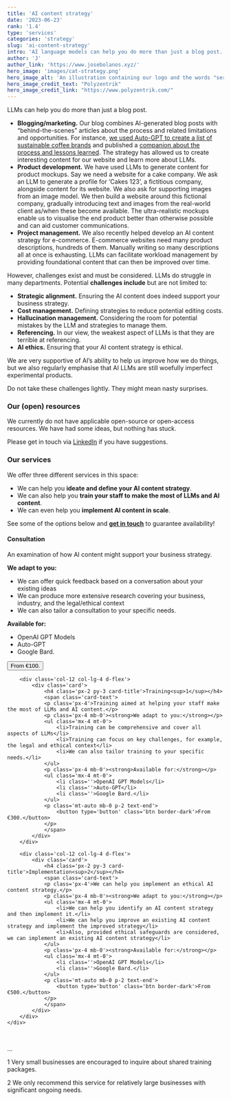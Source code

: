 ```yaml
---
title: 'AI content strategy'
date: '2023-06-23'
rank: '1.4'
type: 'services'
categories: 'strategy'
slug: 'ai-content-strategy'
intro: 'AI language models can help you do more than just a blog post. We can help you define and improve your AI content strategy.'
author: 'J'
author_link: 'https://www.josebolanos.xyz/'
hero_image: 'images/cat-strategy.png'
hero_image_alt: 'An illustration containing our logo and the words "services" and "strategy"'
hero_image_credit_text: "Polyzentrik"
hero_image_credit_link: "https://www.polyzentrik.com/"
---
```

 
LLMs can help you do more than just a blog post.
* **Blogging/marketing.** Our blog combines AI-generated blog posts with “behind-the-scenes” articles about the process and related limitations and opportunities. For instance, [we used Auto-GPT to create a list of sustainable coffee brands](../../blog/sustainable-coffee-autogpt/) and published a [companion about the process and lessons learned](../../blog/sustainable-coffee-behind-scenes/). The strategy has allowed us to create interesting content for our website and learn more about LLMs.
* **Product development.** We have used LLMs to generate content for product mockups. Say we need a website for a cake company. We ask an LLM to generate a profile for ‘Cakes 123’, a fictitious company, alongside content for its website. We also ask for supporting images from an image model. We then build a website around this fictional company, gradually introducing text and images from the real-world client as/when these become available. The ultra-realistic mockups enable us to visualise the end product better than otherwise possible and can aid customer communications.
* **Project management.** We also recently helped develop an AI content strategy for e-commerce. E-commerce websites need many product descriptions, hundreds of them. Manually writing so many descriptions all at once is exhausting. LLMs can facilitate workload management by providing foundational content that can then be improved over time.

However, challenges exist and must be considered. LLMs do struggle in many departments. Potential **challenges include** but are not limited to:
* **Strategic alignment.** Ensuring the AI content does indeed support your business strategy.
* **Cost management.** Defining strategies to reduce potential editing costs.
* **Hallucination management.** Considering the room for potential mistakes by the LLM and strategies to manage them.
* **Referencing.** In our view, the weakest aspect of LLMs is that they are terrible at referencing.
* **AI ethics.** Ensuring that your AI content strategy is ethical.

We are very supportive of AI’s ability to help us improve how we do things, but we also regularly emphasise that AI LLMs are still woefully imperfect experimental products.

Do not take these challenges lightly. They might mean nasty surprises.

### Our (open) resources
We currently do not have applicable open-source or open-access resources. We have had some ideas, but nothing has stuck.

Please get in touch via [LinkedIn](https://www.linkedin.com/company/polyzentrik) if you have suggestions.

### Our services
We offer three different services in this space:
* We can help you **ideate and define your AI content strategy**. 
* We can also help you **train your staff to make the most of LLMs and AI content**. 
* We can even help you **implement AI content in scale**.

See some of the options below and [**get in touch**](mailto:hello@polyzentrik.com) to guarantee availability!

<div class='container mb-4'>
    <div class='row'>
        <div class='col-12 col-lg-4 d-flex'>
            <div class='card d-flex'>
                <h4 class='px-2 py-3 card-title'>Consultation</h4>
                <span class='card-text'>
                <p class='px-4'>An examination of how AI content might support your business strategy.</p>
                <p class='px-4 mb-0'><strong>We adapt to you:</strong></p>
                    <ul class='mx-4 mt-0'>
                        <li>We can offer quick feedback based on a conversation about your existing ideas</li>
                        <li>We can produce more extensive research covering your business, industry, and the legal/ethical context</li>
                        <li>We can also tailor a consultation to your specific needs.</li>
                    </ul>
                <p class='px-4 mb-0'><strong>Available for:</strong></p>
                <ul class='mx-4 mt-0'>
                    <li class=''>OpenAI GPT Models</li>
                    <li class=''>Auto-GPT</li>
                    <li class=''>Google Bard.</li>
                </ul>
                <p class='mt-auto mb-0 p-2 text-end'>
                    <button type='button' class='btn border-dark'>From €100.</button>
                </p>
                </span>
            </div>
        </div>

        <div class='col-12 col-lg-4 d-flex'>
            <div class='card'>
                <h4 class='px-2 py-3 card-title'>Training<sup>1</sup></h4>
                <span class='card-text'>
                <p class='px-4'>Training aimed at helping your staff make the most of LLMs and AI content.</p>
                <p class='px-4 mb-0'><strong>We adapt to you:</strong></p>
                <ul class='mx-4 mt-0'>
                    <li>Training can be comprehensive and cover all aspects of LLMs</li>
                    <li>Training can focus on key challenges, for example, the legal and ethical context</li>
                    <li>We can also tailor training to your specific needs.</li>
                </ul>
                <p class='px-4 mb-0'><strong>Available for:</strong></p>
                <ul class='mx-4 mt-0'>
                    <li class=''>OpenAI GPT Models</li>
                    <li class=''>Auto-GPT</li>
                    <li class=''>Google Bard.</li>
                </ul>
                <p class='mt-auto mb-0 p-2 text-end'>
                    <button type='button' class='btn border-dark'>From €300.</button>
                </p>
                </span>
            </div>
        </div>

        <div class='col-12 col-lg-4 d-flex'>
            <div class='card'>
                <h4 class='px-2 py-3 card-title'>Implementation<sup>2</sup></h4>
                <span class='card-text'>
                <p class='px-4'>We can help you implement an ethical AI content strategy.</p>
                <p class='px-4 mb-0'><strong>We adapt to you:</strong></p>
                <ul class='mx-4 mt-0'>
                    <li>We can help you identify an AI content strategy and then implement it.</li>
                    <li>We can help you improve an existing AI content strategy and implement the improved strategy</li>
                    <li>Also, provided ethical safeguards are considered, we can implement an existing AI content strategy</li>
                </ul>
                <p class='px-4 mb-0'><strong>Available for:</strong></p>
                <ul class='mx-4 mt-0'>
                    <li class=''>OpenAI GPT Models</li>
                    <li class=''>Google Bard.</li>
                </ul>
                <p class='mt-auto mb-0 p-2 text-end'>
                    <button type='button' class='btn border-dark'>From €500.</button>
                </p>
                </span>
            </div>
        </div>
    </div>
</div>

<br />
<p className='footnote'>...</p>
<p className='footnote'>1  Very small businesses are encouraged to inquire about shared training packages.</p>
<p className='footnote'>2  We only recommend this service for relatively large businesses with significant ongoing needs.</p>